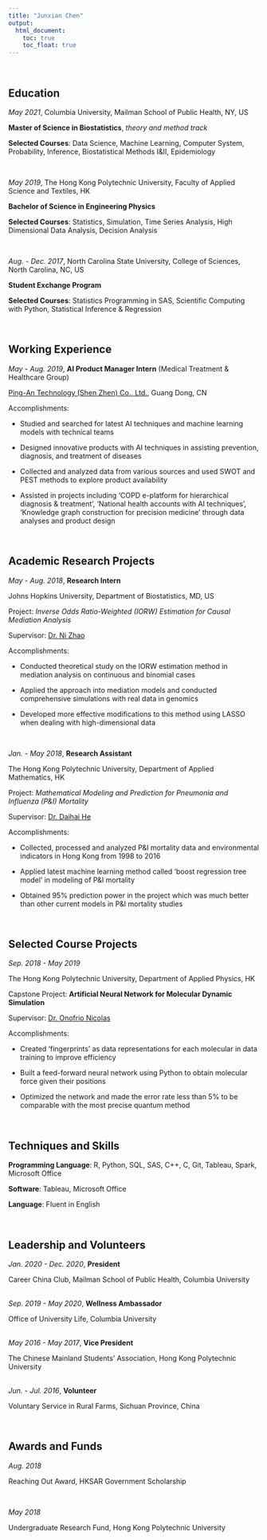 ```yaml
---
title: "Junxian Chen"
output: 
  html_document:
    toc: true
    toc_float: true
---
```


<br/>

## Education

*May 2021*, Columbia University, Mailman School of Public Health, NY, US

**Master of Science in Biostatistics**, *theory and method track*


**Selected Courses**: Data Science, Machine Learning, Computer System, Probability, Inference, Biostatistical Methods I&II, Epidemiology

<br/>

*May 2019*, The Hong Kong Polytechnic University, Faculty of Applied Science and Textiles, HK

**Bachelor of Science in Engineering Physics**

**Selected Courses**: Statistics, Simulation, Time Series Analysis, High Dimensional Data Analysis, Decision Analysis

<br/>

*Aug. - Dec. 2017*, North Carolina State University, College of Sciences, North Carolina, NC, US 

**Student Exchange Program**

**Selected Courses**: Statistics Programming in SAS, Scientific Computing with Python, Statistical Inference & Regression

<br/>

## Working Experience 

*May - Aug. 2019*, **AI Product Manager Intern** (Medical Treatment & Healthcare Group) 

[Ping-An Technology (Shen Zhen) Co., Ltd.](https://tech.pingan.com), Guang Dong, CN 

Accomplishments:

* Studied and searched for latest AI techniques and machine learning models with technical teams

* Designed innovative products with AI techniques in assisting prevention, diagnosis, and treatment of diseases

* Collected and analyzed data from various sources and used SWOT and PEST methods to explore product availability

* Assisted in projects including ‘COPD e-platform for hierarchical diagnosis & treatment’, ‘National health accounts with AI techniques’, ‘Knowledge graph construction for precision medicine’ through data analyses and product design

<br/>

## Academic Research Projects

*May - Aug. 2018*, **Research Intern** 

Johns Hopkins University, Department of Biostatistics, MD, US 

Project: *Inverse Odds Ratio-Weighted (IORW) Estimation for Causal Mediation Analysis*

Supervisor: [Dr. Ni Zhao](http://biostat.jhsph.edu/~nzhao)

Accomplishments:

* Conducted theoretical study on the IORW estimation method in mediation analysis on continuous and binomial cases

* Applied the approach into mediation models and conducted comprehensive simulations with real data in genomics

* Developed more effective modifications to this method using LASSO when dealing with high-dimensional data

<br/>

*Jan. - May 2018*, **Research Assistant**

The Hong Kong Polytechnic University, Department of Applied Mathematics, HK 

Project: *Mathematical Modeling and Prediction for Pneumonia and Influenza (P&I) Mortality*

Supervisor: [Dr. Daihai He](https://www.polyu.edu.hk/ama/people/detail/20/)

Accomplishments:

* Collected, processed and analyzed P&I mortality data and environmental indicators in Hong Kong from 1998 to 2016

* Applied latest machine learning method called ‘boost regression tree model’ in modeling of P&I mortality

* Obtained 95% prediction power in the project which was much better than other current models in P&I mortality studies

<br/>

## Selected Course Projects

*Sep. 2018 - May 2019*

The Hong Kong Polytechnic University, Department of Applied Physics, HK

Capstone Project: **Artificial Neural Network for Molecular Dynamic Simulation**

Supervisor: [Dr. Onofrio Nicolas](http://begbi.alwaysdata.net/index.php)

Accomplishments:

* Created ‘fingerprints’ as data representations for each molecular in data training to improve efficiency

* Built a feed-forward neural network using Python to obtain molecular force given their positions

* Optimized the network and made the error rate less than 5% to be comparable with the most precise quantum method

<br/>

## Techniques and Skills

**Programming Language**:  R, Python, SQL, SAS, C++, C, Git, Tableau, Spark, Microsoft Office

**Software**: Tableau, Microsoft Office

**Language**: Fluent in English

<br/>

## Leadership and Volunteers

*Jan. 2020 - Dec. 2020*, **President**

Career China Club, Mailman School of Public Health, Columbia University

<br/>
*Sep. 2019 - May 2020*, **Wellness Ambassador**

Office of University Life, Columbia University

<br/>
*May 2016 - May 2017*, **Vice President**

The Chinese Mainland Students’ Association, Hong Kong Polytechnic University 

<br/>
*Jun. - Jul. 2016*, **Volunteer**

Voluntary Service in Rural Farms, Sichuan Province, China

<br/>

## Awards and Funds

*Aug. 2018*

Reaching Out Award, HKSAR Government Scholarship

<br/>

*May 2018*

Undergraduate Research Fund, Hong Kong Polytechnic University

